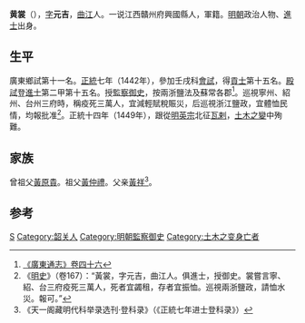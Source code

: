{{Otheruses|other=名为黃裳的其他人物|黃裳}}
{{Otheruses|other=名为黄元吉的其他人物|黄元吉}}

'''黄裳'''（{{bd|1417年||1449年|catIdx=H}}），[[表字|字]]'''元吉'''，[[曲江县|曲江]]人。一说江西贛州府興國縣人，軍籍。[[明朝|明朝]]政治人物、[[進士|進士]]出身。

== 生平 ==
廣東鄉試第十一名。[[正统_(年号)|正統]]七年（1442年），參加壬戌科[[會試|會試]]，得[[貢士|貢士]]第十五名。[[殿試|殿試]]登[[進士|進士]]第二甲第十五名。授[[監察御史|監察御史]]，按兩浙鹽法及蘇常各郡<ref>[[s:廣東通志_(四庫全書本)/卷46|《廣東通志》卷四十六]]</ref>。巡視寧州、紹州、台州三府時，稱疫死三萬人，宜減輕賦稅賑災，后巡視浙江鹽政，宜體恤民情，均報批准<ref>《[[明史|明史]]》（卷167）：“黃裳，字元吉，曲江人。俱進士，授御史。裳嘗言寧、紹、台三府疫死三萬人，死者宜蠲租，存者宜振恤。巡視兩浙鹽政，請恤水災。報可。”</ref>。正統十四年（1449年），跟從[[明英宗|明英宗]]北征[[瓦剌|瓦剌]]，[[土木之變|土木之變]]中殉難。

== 家族 ==
曾祖父[[黃原貴|黃原貴]]。祖父[[黃仲禮|黃仲禮]]。父亲[[黃祥|黃祥]]<ref>《天一阁藏明代科举录选刊·登科录》（《正統七年进士登科录》）</ref>。

==参考==
{{wikisource|明史/卷167}}
{{reflist}}

{{正統七年壬戌科殿試金榜}}

{{Authority control}}

{{DEFAULTSORT:H}}
[[Category:黄姓|S]]
[[Category:韶关人|Category:韶关人]]
[[Category:明朝監察御史|Category:明朝監察御史]]
[[Category:土木之变身亡者|Category:土木之变身亡者]]


{{明朝官员小作品}}